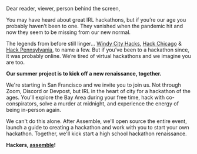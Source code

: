 
<Box className="copy">

Dear reader, viewer, person behind the screen,

You may have heard about great IRL hackathons, but if you’re our age you
probably haven’t been to one. They vanished when the pandemic hit and now they
seem to be missing from our new normal.

The legends from before still linger… <a href="https://windyhacks.com" target="_blank">
Windy City Hacks</a>, <a href="https://2018.hackchicago.io" target="_blank">Hack Chicago</a>
& <a href="https://hackpenn.com" target="_blank">Hack Pennsylvania</a>, to name a few.
But if you’ve been to a hackathon since, it was probably online. We’re tired of virtual
hackathons and we imagine you are too.

**Our summer project is to kick off a new renaissance, together.**

We're starting in San Francisco and we invite you to join us. Not through Zoom,
Discord or Devpost, but IRL in the heart of city for a hackathon of the ages. You’ll explore the Bay Area
during your free time, hack with co-conspirators, solve a murder at midnight, and
experience the energy of being in-person again.

We can't do this alone. After Assemble, we'll open source the entire event, launch a guide to creating a hackathon and work with you to start your own hackathon. Together, we'll kick start a high school hackathon renaissance.

**Hackers, [assemble](https://airtable.com/shrqNfrlrI6JT5XYP)!**

</Box>

<style>
  {/* TODO: don't force these to be global */}
  {`
  .copy p {
    font-size: 18px;
    color: var(--theme-ui-colors-white);
  }
  .copy a {
    color: var(--theme-ui-colors-white) !important;
    text-decoration: underline;
  }
  `}
</style>
